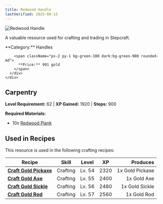 ```yaml
---
title: Redwood Handle
lastVerified: 2025-08-15
---
```


<div className="flex items-start gap-6 mb-8">
  <div className="flex-shrink-0">
    <img src="/assets/resources/carpentry/redwood_handle.png" alt="Redwood Handle" className="w-24 h-24 border rounded-lg" />
  </div>
  <div className="flex-1">
    <div className="space-y-2">
      <p className="text-lg text-muted-foreground">A valuable resource used for crafting and trading in Stepcraft.</p>
      <div className="flex flex-wrap gap-4 text-sm">
        <span className="px-2 py-1 bg-blue-100 dark:bg-blue-900 rounded-md">
          **Category:** Handles
        </span>
        
        <span className="px-2 py-1 bg-green-100 dark:bg-green-900 rounded-md">
          **Price:** 991 gold
        </span>
      </div>
    </div>
  </div>
</div>

## Carpentry
**Level Requirement:** 62 | **XP Gained:** 1920 | **Steps:** 900


**Required Materials:**
- 10x [Redwood Plank](/docs/resources/individual/redwood_plank)


## Used in Recipes

This resource is used in the following crafting recipes:

| Recipe | Skill | Level | XP | Produces |
|--------|-------|-------|----|---------:|
| **[Craft Gold Pickaxe](/docs/items/individual/gold_pickaxe)** | Crafting | Lv. 54 | 2320 | 1x Gold Pickaxe |
| **[Craft Gold Axe](/docs/items/individual/gold_axe)** | Crafting | Lv. 55 | 2400 | 1x Gold Axe |
| **[Craft Gold Sickle](/docs/items/individual/gold_sickle)** | Crafting | Lv. 56 | 2480 | 1x Gold Sickle |
| **[Craft Gold Rod](/docs/items/individual/gold_rod)** | Crafting | Lv. 57 | 2560 | 1x Gold Rod |
